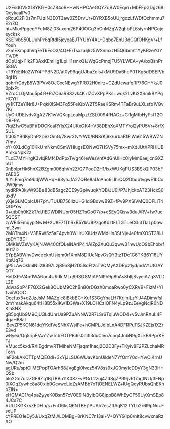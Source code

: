 U2FsdGVkX18YKG+0cZ84oR+HwNHPCAeGQYZqBW0Eqm+MbFFpGDgz68QeykaalPv0
oRcuC2Fi0s7mFUzIN3E0T3aw0Z5DrvUr+DYRXB5oUUjrgozLfWDfOxhmmu7E2rZQ
ht+MkvPpgeqYFuM8Zj03uxom26P40OCg3bCnMZgW2qhbPL6siyrnNPCojeeycksk
KSE1vbS50LUuhPr6qRtdI5jcyoaEJTYUbY4AL+Dqbo7EnU3dCQfOHKgVr+LfYouh
v2mEXmpdhVq7eT6EsO3/4Q+ErTsxzalj9z5WSnmxzH5Q6bm/t1YyKRzeYGYTV/D5
dOpUqjxI1Ik2F3AxKEmHg1LpIH1smxQIJWqGcPmqjFU5YLWEA+yA/bxBsnPr58GA
kT9YcEiNo2WlY4PPBN2D/at0y99qgUJbaZolsJkMU9Da6hcP0TKg5dDSEP/b9gHN
qohrfrGdyB5W3PVv8OJCxcNEwgYPRO2H0nlrz+CZdUcwafqRP76CHYk/J00pIxPt
VZroCLGjMbu5p4R+Ri7C6aRS8zvk4K+lZCvXPpPKs+wqk2LvKi2XSmkBYPqHCYfI
yy1KTZeYiNr8J+Pqki0ISM3Fq55FeiQbW2T5RaeKSRm4TFaBr9uLXLsfb1VQv7K/
UyOiUDEtvdvXgAZ7K1wVQKcpLouMpz/ZSL0094fHACz+Gi1gMtbHyPslT2OD6FRA
7IqiZfwC5uBFtfD0CKcaRYlsX24UKxGK4+V38DEhXoXMTYrol2yPU5Vr+8rfXSUL
1rJ05YBdKyDnP2pezOmG/78wr3tvYrW0/BN8rKj9k/urbaBfFIWa615WBWZN7fmv
oY+0XLdCg10KkUmNkmCSmWHlugsEONwQ7HSVy75mx+mXdJUtXPRHiUBAmkuNpK2z
TLcE7MYHrgK3vkjRMf4DdPpxTv/g46leWesVnfAdGnUlHc0lyMm6aejjcnGXZoUf
0nEoIprHk6hnX28Zgm006qhVn2Z/Q7PooD2H1/lxxWUKgPUS3BSkQIP03bFzAE0S
/LYLEmq7m9bdjWWHqH63yhJfA2ZQBe8aUoAno6LlhrQQ2Dbqo1vgwE1bCoJW9jmw
nydRPA3kvW93Be83dB5agcZCE9yGpiwuqKYQB/JU0i/P7JhjckpAT23HcxS0uxdV
yXjeGLMCpIcUH7pYJTUUB756iIzU+G1dGBdvwB9Z+fPv9PXSlVMQ0OFLiT4QOPYw
0+utb0h0KZkT/dJiEDWDlNUorO5HZTsGoO7/p+cSEyQQsw3duJ/RV+fw7uc5QCST
z/WBl5EmqyplNwM+2U8E7fThRxB5YbU9PzgoKbztFLTGTLeCGi3TIaLp0awmL3wn
2M8Tm4N+V3BRW5z5aF4pvh0WHrUXiUdzWMdHn3SfNjeJe0fmXOST38iJzpDYTBDl
OMKIsVZsVyKAjNAW40CfQLelNArIP44AIZp2XuQu3qww31nwUdO9bEhbb/f601ZD
EYpEABWhvDwcecknUsiqm0r1XmM8DIUeNpvGsQY3tzTDc1G6TKB6Y16UYKtsUq76
gP5LAwOklmlNIl28397Lzj89n8jH2D5SdFt2cTVQMyAXDRpz1yd/ndAYUtGAYQT7
HvtIXPcV4m1WA6on4URdklMLq8RSOSMjAPNI9h9p8bAs8hIIjSvyeiAZg3VLDL2E
JdwaSpP4F7QX2Gek8OUbM9C2hBn80rDGzX0moaRwo0yCXRV9+FizM+Yl1vxiVQOC
Occfux5+qZJzJsMlNiAZglc8iBkbBC+Xu1S3GgYnaLH7KrjjnlLzYiJ4ADimyfsl
2mYmakAkqu64tH8B55xIKw1D3Wa+X19LOHCzIOFN4yLp9zJEeVgNcjR0NDKln8NX
gB5pqUb9M9CjU3LdUhrUa9PZuANNW2R7LSr6TqiuWOD4+v5vJmRXuL4F4gaH88aI
lBevZP5KON61dqYKdfVeSNhXWsIFe+hCMPLJdibLnA4DFRPuTSJKZEjs1XZrE3vd
wRyea/Qq5ripF/Aa1ZwTcbEOTPBi6s0c3I3duCleo7cnq4JnbN9gX+kBRPprKETJ
VMucc5kxd/RXIEgdmvRTMiheNMFjaqm1hacj2O2D3Fy+TKyiv8F2PZLchaMRTorn
leF2okAKCTTpMQEOdi+3xYjJLSU6WUavKbnUildeN7YfQmY0cHYwCIKrnUNw/Q2m
agURu/sptCllMEPopTOArh68JVgEgl0lvcz54V8ss9xJG0mylcDDyY3gN33H+QSb
5Io2Gn7uIzZGF9Zq1BjTBBu11K08zEvPGrL2zuj4ZdSgZPR9jvRf7agtNzI/3ENp
0iXOqZywhc8a80xlb0GcvwcLleZsAMBb7xTjOENELWZ+lUgQqyRUbsQhEKhbZlN+
eHQMAC1/q4paZyyeK0Bsn57cVOE9lNByibQG8jppB8WhEyOF59UyXmSEp84JCs7C
VULDKGKxsZEDHn/s+FnO6ksQ6NTBEj1PUAb2esZttAqK12TYLb2r6I9pNc+FseUP
cYPREO1eDy5J/UxqZtMJ/LOMBg+8rKNC7n13ai+V+QYYG1p0/nIt8cvwxnaRz/tO
